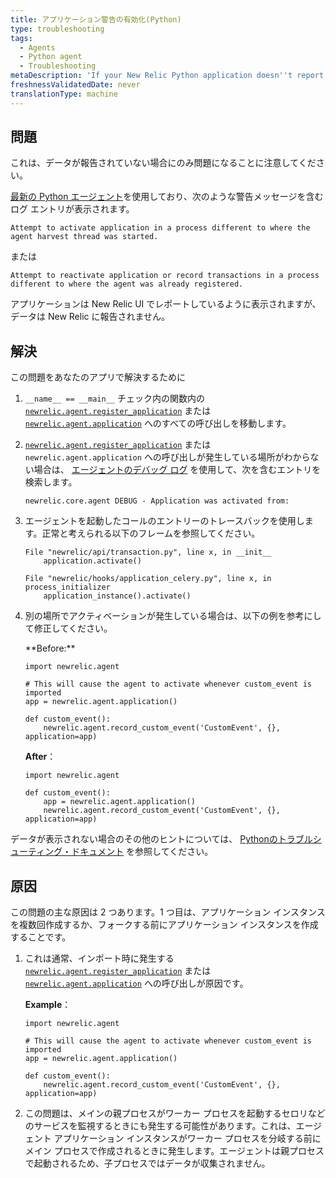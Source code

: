 ```yaml
---
title: アプリケーション警告の有効化(Python)
type: troubleshooting
tags:
  - Agents
  - Python agent
  - Troubleshooting
metaDescription: 'If your New Relic Python application doesn''t report data and you see an activation warning message, try these troubleshooting steps.'
freshnessValidatedDate: never
translationType: machine
---
```


## 問題

<Callout variant="important">
  これは、データが報告されていない場合にのみ問題になることに注意してください。
</Callout>

[最新の Python エージェント](/docs/release-notes/agent-release-notes/python-release-notes)を使用しており、次のような警告メッセージを含むログ エントリが表示されます。

```
Attempt to activate application in a process different to where the agent harvest thread was started.
```

または

```
Attempt to reactivate application or record transactions in a process different to where the agent was already registered.
```

アプリケーションは New Relic UI でレポートしているように表示されますが、データは New Relic に報告されません。

## 解決

この問題をあなたのアプリで解決するために

1. `__name__ == __main__` チェック内の関数内の [`newrelic.agent.register_application`](/docs/agents/python-agent/python-agent-api/register_application) または [`newrelic.agent.application`](/docs/agents/python-agent/python-agent-api/application) へのすべての呼び出しを移動します。

2. [`newrelic.agent.register_application`](/docs/agents/python-agent/python-agent-api/register_application) または `newrelic.agent.application` への呼び出しが発生している場所がわからない場合は、 [エージェントのデバッグ ログ](/docs/agents/python-agent/troubleshooting/python-agent-logging) を使用して、次を含むエントリを検索します。

   ```
   newrelic.core.agent DEBUG - Application was activated from:
   ```

3. エージェントを起動したコールのエントリーのトレースバックを使用します。正常と考えられる以下のフレームを参照してください。

   ```
   File "newrelic/api/transaction.py", line x, in __init__
       application.activate()
   ```

   ```
   File "newrelic/hooks/application_celery.py", line x, in process_initializer
       application_instance().activate()
   ```

4. 別の場所でアクティベーションが発生している場合は、以下の例を参考にして修正してください。

   <DNT>
     **Before:**
   </DNT>

   ```
   import newrelic.agent

   # This will cause the agent to activate whenever custom_event is imported
   app = newrelic.agent.application()

   def custom_event():
       newrelic.agent.record_custom_event('CustomEvent', {}, application=app)
   ```

   <DNT>**After**</DNT>：

   ```
   import newrelic.agent

   def custom_event():
       app = newrelic.agent.application()
       newrelic.agent.record_custom_event('CustomEvent', {}, application=app)
   ```

データが表示されない場合のその他のヒントについては、 [Pythonのトラブルシューティング・ドキュメント](/docs/agents/python-agent/troubleshooting/no-data-appears-python) を参照してください。

## 原因

この問題の主な原因は 2 つあります。1 つ目は、アプリケーション インスタンスを複数回作成するか、フォークする前にアプリケーション インスタンスを作成することです。

1. これは通常、インポート時に発生する [`newrelic.agent.register_application`](/docs/agents/python-agent/python-agent-api/register_application) または [`newrelic.agent.application`](/docs/agents/python-agent/python-agent-api/application) への呼び出しが原因です。

   <DNT>**Example**</DNT>：

   ```
   import newrelic.agent

   # This will cause the agent to activate whenever custom_event is imported
   app = newrelic.agent.application()

   def custom_event():
       newrelic.agent.record_custom_event('CustomEvent', {}, application=app)
   ```

2. この問題は、メインの親プロセスがワーカー プロセスを起動するセロリなどのサービスを監視するときにも発生する可能性があります。これは、エージェント アプリケーション インスタンスがワーカー プロセスを分岐する前にメイン プロセスで作成されるときに発生します。エージェントは親プロセスで起動されるため、子プロセスではデータが収集されません。
